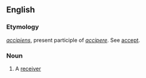 ==English==
===Etymology===
{{etyl|la}} ''[[accipiens]]'', present participle of ''[[accipere]]''. See [[accept]].

===Noun===
{{en-noun}}

# {{rare}} A [[receiver]]